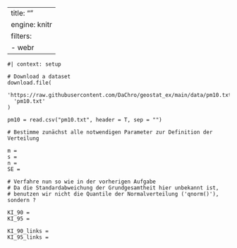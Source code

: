 

---
title: ""
engine: knitr
filters:
 - webr
---

```webr-r

#| context: setup

# Download a dataset
download.file(
  'https://raw.githubusercontent.com/DaChro/geostat_ex/main/data/pm10.txt',
  'pm10.txt'
)

pm10 = read.csv("pm10.txt", header = T, sep = "")

```

```webr-r
# Bestimme zunächst alle notwendigen Parameter zur Definition der Verteilung

m =
s =
n =
SE =

# Verfahre nun so wie in der vorherigen Aufgabe
# Da die Standardabweichung der Grundgesamtheit hier unbekannt ist, 
# benutzen wir nicht die Quantile der Normalverteilung ('qnorm()'), sondern ?

KI_90 =
KI_95 =
  
KI_90_links =
KI_95_links = 

```